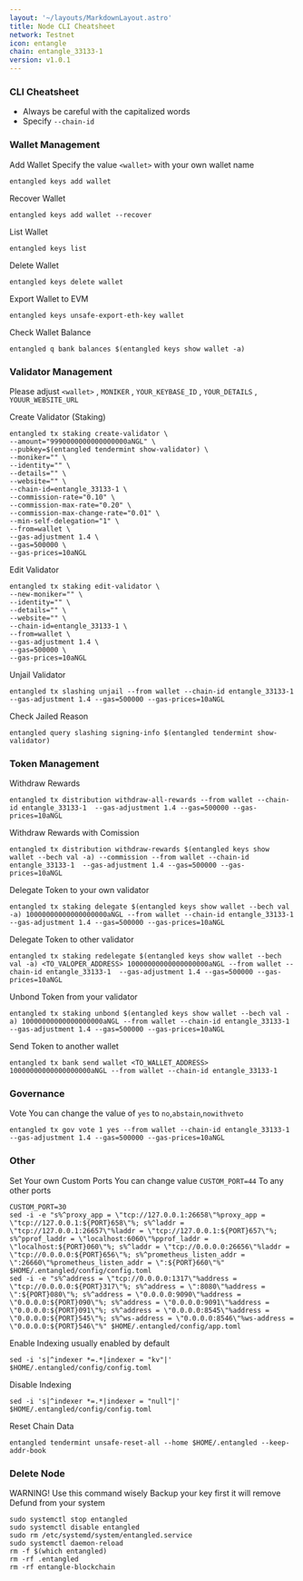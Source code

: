 ```yaml
---
layout: '~/layouts/MarkdownLayout.astro'
title: Node CLI Cheatsheet
network: Testnet
icon: entangle
chain: entangle_33133-1
version: v1.0.1
---
```


### CLI Cheatsheet

- Always be careful with the capitalized words
- Specify `--chain-id`

### Wallet Management

Add Wallet
Specify the value `<wallet>` with your own wallet name

```
entangled keys add wallet
```

Recover Wallet
```
entangled keys add wallet --recover
```

List Wallet
```
entangled keys list
```

Delete Wallet
```
entangled keys delete wallet
```
Export Wallet to EVM
```
entangled keys unsafe-export-eth-key wallet
```
Check Wallet Balance
```
entangled q bank balances $(entangled keys show wallet -a)
```

### Validator Management

Please adjust `<wallet>` , `MONIKER` , `YOUR_KEYBASE_ID` , `YOUR_DETAILS` , `YOUUR_WEBSITE_URL`

Create Validator (Staking)
```
entangled tx staking create-validator \
--amount="9990000000000000000aNGL" \
--pubkey=$(entangled tendermint show-validator) \
--moniker="" \
--identity="" \
--details="" \
--website="" \
--chain-id=entangle_33133-1 \
--commission-rate="0.10" \
--commission-max-rate="0.20" \
--commission-max-change-rate="0.01" \
--min-self-delegation="1" \
--from=wallet \
--gas-adjustment 1.4 \
--gas=500000 \
--gas-prices=10aNGL
```

Edit Validator
```
entangled tx staking edit-validator \
--new-moniker="" \
--identity="" \
--details="" \
--website="" \
--chain-id=entangle_33133-1 \
--from=wallet \
--gas-adjustment 1.4 \
--gas=500000 \
--gas-prices=10aNGL
```


Unjail Validator
```
entangled tx slashing unjail --from wallet --chain-id entangle_33133-1 --gas-adjustment 1.4 --gas=500000 --gas-prices=10aNGL
```

Check Jailed Reason
```
entangled query slashing signing-info $(entangled tendermint show-validator)
```

### Token Management

Withdraw Rewards
```
entangled tx distribution withdraw-all-rewards --from wallet --chain-id entangle_33133-1  --gas-adjustment 1.4 --gas=500000 --gas-prices=10aNGL
```

Withdraw Rewards with Comission
```
entangled tx distribution withdraw-rewards $(entangled keys show wallet --bech val -a) --commission --from wallet --chain-id entangle_33133-1  --gas-adjustment 1.4 --gas=500000 --gas-prices=10aNGL
```

Delegate Token to your own validator
```
entangled tx staking delegate $(entangled keys show wallet --bech val -a) 10000000000000000000aNGL --from wallet --chain-id entangle_33133-1  --gas-adjustment 1.4 --gas=500000 --gas-prices=10aNGL
```

Delegate Token to other validator
```
entangled tx staking redelegate $(entangled keys show wallet --bech val -a) <TO_VALOPER_ADDRESS> 10000000000000000000aNGL --from wallet --chain-id entangle_33133-1  --gas-adjustment 1.4 --gas=500000 --gas-prices=10aNGL
```

Unbond Token from your validator
```
entangled tx staking unbond $(entangled keys show wallet --bech val -a) 10000000000000000000aNGL --from wallet --chain-id entangle_33133-1  --gas-adjustment 1.4 --gas=500000 --gas-prices=10aNGL
```

Send Token to another wallet
```
entangled tx bank send wallet <TO_WALLET_ADDRESS> 10000000000000000000aNGL --from wallet --chain-id entangle_33133-1
```

### Governance 

Vote
You can change the value of `yes` to `no`,`abstain`,`nowithveto`

```
entangled tx gov vote 1 yes --from wallet --chain-id entangle_33133-1  --gas-adjustment 1.4 --gas=500000 --gas-prices=10aNGL
```

### Other

Set Your own Custom Ports
You can change value `CUSTOM_PORT=44` To any other ports
```
CUSTOM_PORT=30
sed -i -e "s%^proxy_app = \"tcp://127.0.0.1:26658\"%proxy_app = \"tcp://127.0.0.1:${PORT}658\"%; s%^laddr = \"tcp://127.0.0.1:26657\"%laddr = \"tcp://127.0.0.1:${PORT}657\"%; s%^pprof_laddr = \"localhost:6060\"%pprof_laddr = \"localhost:${PORT}060\"%; s%^laddr = \"tcp://0.0.0.0:26656\"%laddr = \"tcp://0.0.0.0:${PORT}656\"%; s%^prometheus_listen_addr = \":26660\"%prometheus_listen_addr = \":${PORT}660\"%" $HOME/.entangled/config/config.toml
sed -i -e "s%^address = \"tcp://0.0.0.0:1317\"%address = \"tcp://0.0.0.0:${PORT}317\"%; s%^address = \":8080\"%address = \":${PORT}080\"%; s%^address = \"0.0.0.0:9090\"%address = \"0.0.0.0:${PORT}090\"%; s%^address = \"0.0.0.0:9091\"%address = \"0.0.0.0:${PORT}091\"%; s%^address = \"0.0.0.0:8545\"%address = \"0.0.0.0:${PORT}545\"%; s%^ws-address = \"0.0.0.0:8546\"%ws-address = \"0.0.0.0:${PORT}546\"%" $HOME/.entangled/config/app.toml
```

Enable Indexing usually enabled by default
```
sed -i 's|^indexer *=.*|indexer = "kv"|' $HOME/.entangled/config/config.toml
```

Disable Indexing
```
sed -i 's|^indexer *=.*|indexer = "null"|' $HOME/.entangled/config/config.toml
```

Reset Chain Data
```
entangled tendermint unsafe-reset-all --home $HOME/.entangled --keep-addr-book
```

### Delete Node

WARNING! Use this command wisely 
Backup your key first it will remove Defund from your system

```
sudo systemctl stop entangled
sudo systemctl disable entangled
sudo rm /etc/systemd/system/entangled.service
sudo systemctl daemon-reload
rm -f $(which entangled)
rm -rf .entangled
rm -rf entangle-blockchain
```
